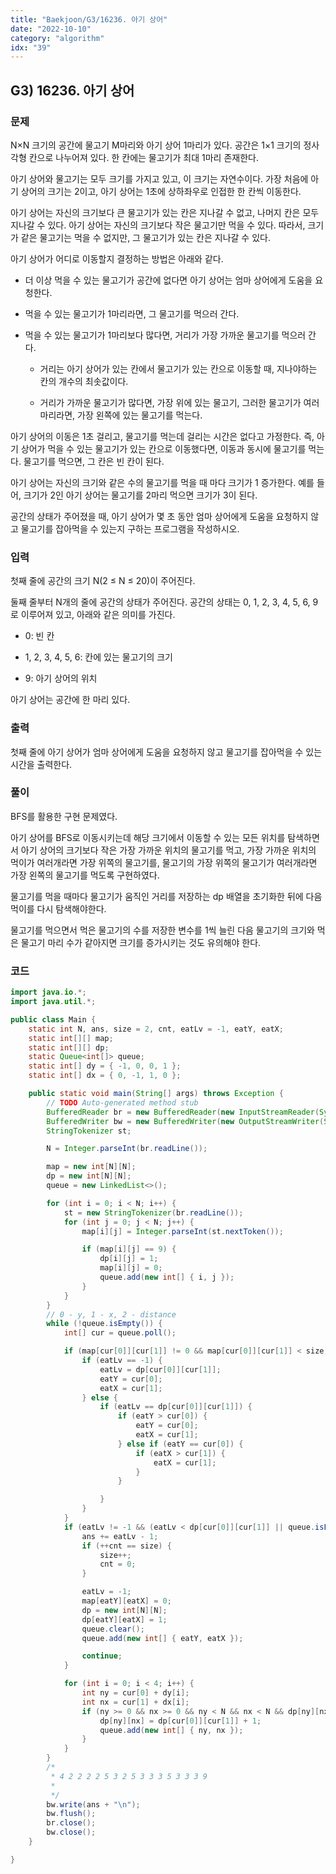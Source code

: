 ```yaml
---
title: "Baekjoon/G3/16236. 아기 상어"
date: "2022-10-10"
category: "algorithm"
idx: "39"
---
```


## G3) 16236. 아기 상어

### 문제

N×N 크기의 공간에 물고기 M마리와 아기 상어 1마리가 있다. 공간은 1×1 크기의 정사각형 칸으로 나누어져 있다. 한 칸에는 물고기가 최대 1마리 존재한다.

아기 상어와 물고기는 모두 크기를 가지고 있고, 이 크기는 자연수이다. 가장 처음에 아기 상어의 크기는 2이고, 아기 상어는 1초에 상하좌우로 인접한 한 칸씩 이동한다.

아기 상어는 자신의 크기보다 큰 물고기가 있는 칸은 지나갈 수 없고, 나머지 칸은 모두 지나갈 수 있다. 아기 상어는 자신의 크기보다 작은 물고기만 먹을 수 있다. 따라서, 크기가 같은 물고기는 먹을 수 없지만, 그 물고기가 있는 칸은 지나갈 수 있다.

아기 상어가 어디로 이동할지 결정하는 방법은 아래와 같다.

- 더 이상 먹을 수 있는 물고기가 공간에 없다면 아기 상어는 엄마 상어에게 도움을 요청한다.

- 먹을 수 있는 물고기가 1마리라면, 그 물고기를 먹으러 간다.

- 먹을 수 있는 물고기가 1마리보다 많다면, 거리가 가장 가까운 물고기를 먹으러 간다.

  - 거리는 아기 상어가 있는 칸에서 물고기가 있는 칸으로 이동할 때, 지나야하는 칸의 개수의 최솟값이다.

  - 거리가 가까운 물고기가 많다면, 가장 위에 있는 물고기, 그러한 물고기가 여러마리라면, 가장 왼쪽에 있는 물고기를 먹는다.

아기 상어의 이동은 1초 걸리고, 물고기를 먹는데 걸리는 시간은 없다고 가정한다. 즉, 아기 상어가 먹을 수 있는 물고기가 있는 칸으로 이동했다면, 이동과 동시에 물고기를 먹는다. 물고기를 먹으면, 그 칸은 빈 칸이 된다.

아기 상어는 자신의 크기와 같은 수의 물고기를 먹을 때 마다 크기가 1 증가한다. 예를 들어, 크기가 2인 아기 상어는 물고기를 2마리 먹으면 크기가 3이 된다.

공간의 상태가 주어졌을 때, 아기 상어가 몇 초 동안 엄마 상어에게 도움을 요청하지 않고 물고기를 잡아먹을 수 있는지 구하는 프로그램을 작성하시오.

### 입력

첫째 줄에 공간의 크기 N(2 ≤ N ≤ 20)이 주어진다.

둘째 줄부터 N개의 줄에 공간의 상태가 주어진다. 공간의 상태는 0, 1, 2, 3, 4, 5, 6, 9로 이루어져 있고, 아래와 같은 의미를 가진다.

- 0: 빈 칸

- 1, 2, 3, 4, 5, 6: 칸에 있는 물고기의 크기

- 9: 아기 상어의 위치

아기 상어는 공간에 한 마리 있다.

### 출력

첫째 줄에 아기 상어가 엄마 상어에게 도움을 요청하지 않고 물고기를 잡아먹을 수 있는 시간을 출력한다.

### 풀이

BFS를 활용한 구현 문제였다.

아기 상어를 BFS로 이동시키는데 해당 크기에서 이동할 수 있는 모든 위치를 탐색하면서 아기 상어의 크기보다 작은 가장 가까운 위치의 물고기를 먹고, 가장 가까운 위치의 먹이가 여러개라면 가장 위쪽의 물고기를, 물고기의 가장 위쪽의 물고기가 여러개라면 가장 왼쪽의 물고기를 먹도록 구현하였다.

물고기를 먹을 때마다 물고기가 움직인 거리를 저장하는 dp 배열을 초기화한 뒤에 다음 먹이를 다시 탐색해야한다.

물고기를 먹으면서 먹은 물고기의 수를 저장한 변수를 1씩 늘린 다음 물고기의 크기와 먹은 물고기 마리 수가 같아지면 크기를 증가시키는 것도 유의해야 한다.

### 코드

```java
import java.io.*;
import java.util.*;

public class Main {
	static int N, ans, size = 2, cnt, eatLv = -1, eatY, eatX;
	static int[][] map;
	static int[][] dp;
	static Queue<int[]> queue;
	static int[] dy = { -1, 0, 0, 1 };
	static int[] dx = { 0, -1, 1, 0 };

	public static void main(String[] args) throws Exception {
		// TODO Auto-generated method stub
		BufferedReader br = new BufferedReader(new InputStreamReader(System.in));
		BufferedWriter bw = new BufferedWriter(new OutputStreamWriter(System.out));
		StringTokenizer st;

		N = Integer.parseInt(br.readLine());

		map = new int[N][N];
		dp = new int[N][N];
		queue = new LinkedList<>();

		for (int i = 0; i < N; i++) {
			st = new StringTokenizer(br.readLine());
			for (int j = 0; j < N; j++) {
				map[i][j] = Integer.parseInt(st.nextToken());

				if (map[i][j] == 9) {
					dp[i][j] = 1;
					map[i][j] = 0;
					queue.add(new int[] { i, j });
				}
			}
		}
		// 0 - y, 1 - x, 2 - distance
		while (!queue.isEmpty()) {
			int[] cur = queue.poll();

			if (map[cur[0]][cur[1]] != 0 && map[cur[0]][cur[1]] < size) {
				if (eatLv == -1) {
					eatLv = dp[cur[0]][cur[1]];
					eatY = cur[0];
					eatX = cur[1];
				} else {
					if (eatLv == dp[cur[0]][cur[1]]) {
						if (eatY > cur[0]) {
							eatY = cur[0];
							eatX = cur[1];
						} else if (eatY == cur[0]) {
							if (eatX > cur[1]) {
								eatX = cur[1];
							}
						}

					}
				}
			}
			if (eatLv != -1 && (eatLv < dp[cur[0]][cur[1]] || queue.isEmpty())) {
				ans += eatLv - 1;
				if (++cnt == size) {
					size++;
					cnt = 0;
				}

				eatLv = -1;
				map[eatY][eatX] = 0;
				dp = new int[N][N];
				dp[eatY][eatX] = 1;
				queue.clear();
				queue.add(new int[] { eatY, eatX });

				continue;
			}

			for (int i = 0; i < 4; i++) {
				int ny = cur[0] + dy[i];
				int nx = cur[1] + dx[i];
				if (ny >= 0 && nx >= 0 && ny < N && nx < N && dp[ny][nx] == 0 && map[ny][nx] <= size) {
					dp[ny][nx] = dp[cur[0]][cur[1]] + 1;
					queue.add(new int[] { ny, nx });
				}
			}
		}
		/*
		 * 4 2 2 2 2 5 3 2 5 3 3 3 5 3 3 3 9
		 *
		 */
		bw.write(ans + "\n");
		bw.flush();
		br.close();
		bw.close();
	}

}

```
